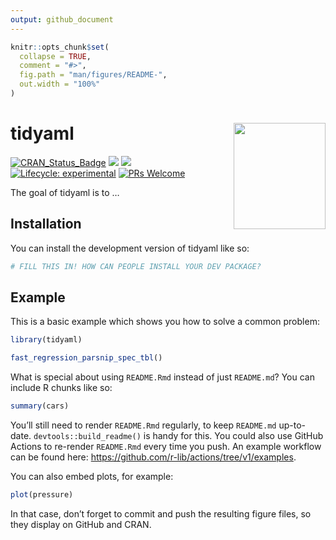 ```yaml
---
output: github_document
---
```


<!-- README.md is generated from README.Rmd. Please edit that file -->

```r
knitr::opts_chunk$set(
  collapse = TRUE,
  comment = "#>",
  fig.path = "man/figures/README-",
  out.width = "100%"
)
```

# tidyaml <img src="man/figures/logo.png" width="147" height="170" align="right" />

<!-- badges: start -->
[![CRAN_Status_Badge](http://www.r-pkg.org/badges/version/tidyaml)](https://cran.r-project.org/package=tidyaml)
![](https://cranlogs.r-pkg.org/badges/tidyaml)
![](https://cranlogs.r-pkg.org/badges/grand-total/tidyaml)
[![Lifecycle: experimental](https://img.shields.io/badge/lifecycle-experimental-orange.svg)](https://lifecycle.r-lib.org/articles/stages.html##experimental)
[![PRs Welcome](https://img.shields.io/badge/PRs-welcome-brightgreen.svg?style=flat-square)](https://makeapullrequest.com)
<!-- badges: end -->

The goal of tidyaml is to ...

## Installation

You can install the development version of tidyaml like so:

``` r
# FILL THIS IN! HOW CAN PEOPLE INSTALL YOUR DEV PACKAGE?
```

## Example

This is a basic example which shows you how to solve a common problem:

```r
library(tidyaml)

fast_regression_parsnip_spec_tbl()
```

What is special about using `README.Rmd` instead of just `README.md`? You can include R chunks like so:

```r
summary(cars)
```

You'll still need to render `README.Rmd` regularly, to keep `README.md` up-to-date. `devtools::build_readme()` is handy for this. You could also use GitHub Actions to re-render `README.Rmd` every time you push. An example workflow can be found here: <https://github.com/r-lib/actions/tree/v1/examples>.

You can also embed plots, for example:

```r
plot(pressure)
```

In that case, don't forget to commit and push the resulting figure files, so they display on GitHub and CRAN.
